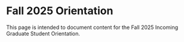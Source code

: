 # Fall 2025 Orientation

This page is intended to document content for the Fall 2025 Incoming 
Graduate Student Orientation. 

